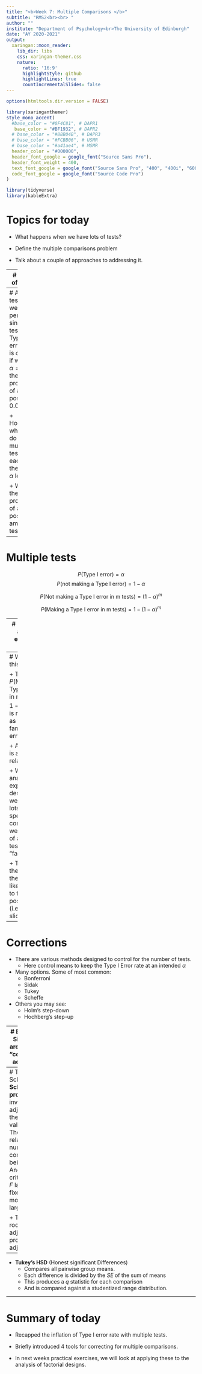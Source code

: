 ```yaml
---
title: "<b>Week 7: Multiple Comparisons </b>"
subtitle: "RMS2<br><br> "
author: ""
institute: "Department of Psychology<br>The University of Edinburgh"
date: "AY 2020-2021"
output:
  xaringan::moon_reader:
    lib_dir: libs
    css: xaringan-themer.css
    nature:
      ratio: '16:9'
      highlightStyle: github
      highlightLines: true
      countIncrementalSlides: false
---
```



```r
options(htmltools.dir.version = FALSE)
```

```r
library(xaringanthemer)
style_mono_accent(
  #base_color = "#0F4C81", # DAPR1
   base_color = "#BF1932", # DAPR2
  # base_color = "#88B04B", # DAPR3 
  # base_color = "#FCBB06", # USMR
  # base_color = "#a41ae4", # MSMR
  header_color = "#000000",
  header_font_google = google_font("Source Sans Pro"),
  header_font_weight = 400,
  text_font_google = google_font("Source Sans Pro", "400", "400i", "600", "600i"),
  code_font_google = google_font("Source Code Pro")
)
```

```r
library(tidyverse)
library(kableExtra)
```

# Topics for today

+ What happens when we have lots of tests?

+ Define the multiple comparisons problem

+ Talk about a couple of approaches to addressing it.


---
# Types of errors

+ Type I error = False Positive
  + Reject the null when the null is true.
  + $\alpha = P(\text{Type I Error})$

+ Type II error = False negative
  + Fail to reject the null when the null is false
  + $\beta = P(\text{Type II Error})$
  
---
# A single test
+ If we perform a single test, our Type I error rate is $\alpha$.
  + So if we set $\alpha = 0.05$, the probability of a false positive is 0.05

+ However, what if we do multiple tests ( $m$ ) each with the same $\alpha$ level?

+ What is the probability of a false positive among $m$ tests?

---
# Multiple tests

$$P(\text{Type I error}) = \alpha$$
$$P(\text{not making a Type I error}) = 1 - \alpha$$

$$P(\text{Not making a Type I error in m tests}) = (1 - \alpha)^m$$

$$P(\text{Making a Type I error in m tests}) = 1 - (1-\alpha)^m$$

---
# P(Making a Type I error in m tests)

+ Suppose $m=2$ and $\alpha = 0.05$

```r
1 - ((1-0.05)^2)
```

+ Suppose $m=5$ and $\alpha = 0.05$

```r
1 - ((1-0.05)^5)
```

+ Suppose $m=10$ and $\alpha = 0.05$

```r
1 - ((1-0.05)^10)
```

---
# Why does this matter?

+ The $P(\text{Making a Type I error in m tests}) = 1 - (1-\alpha)^m$ is referred to as the family-wise error rate.

+ A "family" is a set of related tests. 

+ When we analyse an experimental design, and we look at lots of specific comparisons, we can think of all these tests as a "family"

+ The larger the family, the more likely we are to find a false positive (i.e. previous slide.)

---
# Corrections
+ There are various methods designed to control for the number of tests.
  + Here control means to keep the Type I Error rate at an intended $\alpha$

+ Many options. Some of most common:
  + Bonferroni
  + Sidak
  + Tukey
  + Scheffe

+ Others you may see:
  + Holm's step-down
  + Hochberg's step-up

---
# Bonferroni & Sidak
+ Both are considered "conservative" adjustments.

+ Each treats individual tests within the family as if they are independent.
  + Consider an $\alpha = 0.05$ and $m=10$

+ **Bonferroni**: $\alpha_{Bonferroni} = \frac{\alpha}{m}$

```r
0.05/10
```


+ **Sidak**: $\alpha_{Sidak} = 1 - (1- \alpha)^{\frac{1}{m}}$

```r
1-((1-0.05)^(1/10))
```


---
# Tukey & Scheffe
+ **Scheffe procedure** involves an adjustment to the critical value of $F$.
  + The adjustment relates to the number of comparisons being made.
  + And makes the critical value of $F$ larger for a fixed $\alpha$
  + The more tests, the larger $F$

+ The square-root of the adjusted F provides and adjusted $t$

--

+ **Tukey's HSD** (Honest significant Differences)
  + Compares all pairwise group means.
  + Each difference is divided by the $SE$ of the sum of means
  + This produces a $q$ statistic for each comparison
  + And is compared against a studentized range distribution.

---
# Summary of today

+ Recapped the inflation of Type I error rate with multiple tests.

+ Briefly introduced 4 tools for correcting for multiple comparisons.

+ In next weeks practical exercises, we will look at applying these to the analysis of factorial designs.

